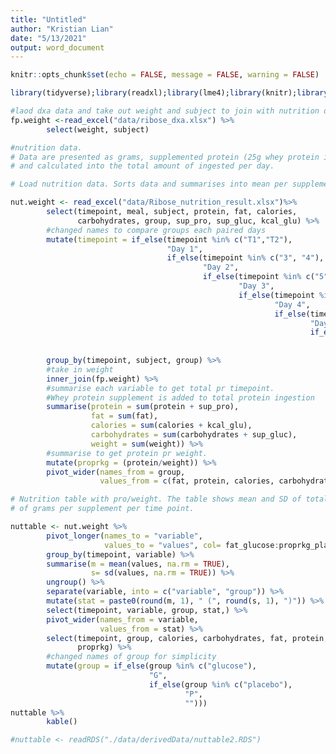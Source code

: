 ```yaml
---
title: "Untitled"
author: "Kristian Lian"
date: "5/13/2021"
output: word_document
---
```


```r
knitr::opts_chunk$set(echo = FALSE, message = FALSE, warning = FALSE)
```



```r
library(tidyverse);library(readxl);library(lme4);library(knitr);library(broom);library(emmeans);library(dplyr);library(cowplot);library(rmarkdown);library(readr);library(tinytex);library(tidyr);library(arsenal);library(dplyr);library(magrittr);library(dabestr)

#laod dxa data and take out weight and subject to join with nutrition data
fp.weight <-read_excel("data/ribose_dxa.xlsx") %>%
        select(weight, subject)

#nutrition data.
# Data are presented as grams, supplemented protein (25g whey protein isolate = 42g protein) and glucose (90g) has been added by investigators,
# and calculated into the total amount of ingested per day.

# Load nutrition data. Sorts data and summarises into mean per supplement per day

nut.weight <- read_excel("data/Ribose_nutrition_result.xlsx")%>%
        select(timepoint, meal, subject, protein, fat, calories,
               carbohydrates, group, sup_pro, sup_gluc, kcal_glu) %>%
        #changed names to compare groups each paired days
        mutate(timepoint = if_else(timepoint %in% c("T1","T2"), 
                                   "Day 1",
                                   if_else(timepoint %in% c("3", "4"),
                                           "Day 2",
                                           if_else(timepoint %in% c("5", "6"),
                                                   "Day 3",
                                                   if_else(timepoint %in% c("7", "8"),
                                                           "Day 4",
                                                           if_else(timepoint %in% c("9", "10"),
                                                                   "Day 5",
                                                                   if_else(timepoint %in% c("T3", "T4"),
                                                                           "Day 6",
                                                                           "na"))))))) %>%
        group_by(timepoint, subject, group) %>%
        #take in weight
        inner_join(fp.weight) %>%
        #summarise each variable to get total pr timepoint.
        #Whey protein supplement is added to total protein ingestion
        summarise(protein = sum(protein + sup_pro),
                  fat = sum(fat),
                  calories = sum(calories + kcal_glu),
                  carbohydrates = sum(carbohydrates + sup_gluc),
                  weight = sum(weight)) %>%
        #summarise to get protein pr weight.
        mutate(proprkg = (protein/weight)) %>%
        pivot_wider(names_from = group,
                    values_from = c(fat, protein, calories, carbohydrates, weight, proprkg))

# Nutrition table with pro/weight. The table shows mean and SD of total intake 
# of grams per supplement per time point.

nuttable <- nut.weight %>%
        pivot_longer(names_to = "variable",
                     values_to = "values", col= fat_glucose:proprkg_placebo) %>%
        group_by(timepoint, variable) %>%
        summarise(m = mean(values, na.rm = TRUE),
                  s= sd(values, na.rm = TRUE)) %>%
        ungroup() %>%
        separate(variable, into = c("variable", "group")) %>%
        mutate(stat = paste0(round(m, 1), " (", round(s, 1), ")")) %>%
        select(timepoint, variable, group, stat,) %>%
        pivot_wider(names_from = variable,
                    values_from = stat) %>%
        select(timepoint, group, calories, carbohydrates, fat, protein,
               proprkg) %>%
        #changed names of group for simplicity 
        mutate(group = if_else(group %in% c("glucose"),
                               "G",
                               if_else(group %in% c("placebo"),
                                       "P",
                                       ""))) 
nuttable %>%
        kable()

#nuttable <- readRDS("./data/derivedData/nuttable2.RDS")
```



